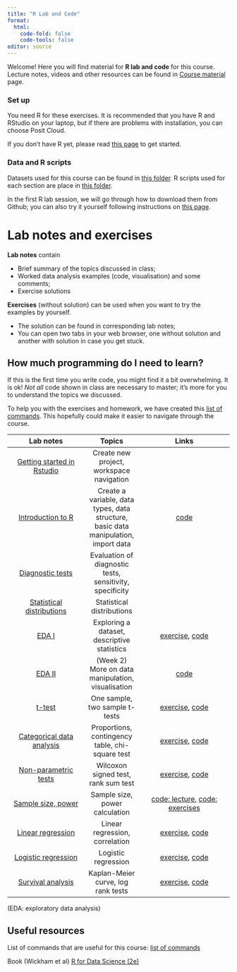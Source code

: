 ```yaml
---
title: "R Lab and Code"
format: 
  html:
    code-fold: false
    code-tools: false
editor: source
---
```


Welcome! Here you will find material for **R lab and code** for this course. Lecture notes, videos and other resources can be found in [Course material](https://ocbe-uio.github.io/teaching_mf9130e/course_material/course_material_overview.html) page.

### Set up 

You need R for these exercises. It is recommended that you have R and RStudio on your laptop, but if there are problems with installation, you can choose Posit Cloud. 

If you don't have R yet, please read [this page](https://ocbe-uio.github.io/teaching_mf9130e/get_started/get_started.html) to get started.

### Data and R scripts

Datasets used for this course can be found in [this folder](https://github.com/ocbe-uio/teaching_mf9130e/tree/main/lab/data). R scripts used for each section are place in [this folder](https://github.com/ocbe-uio/teaching_mf9130e/tree/main/lab/code). 

In the first R lab session, we will go through how to download them from Github; you can also try it yourself following instructions on [this page](https://ocbe-uio.github.io/teaching_mf9130e/get_started/get_started.html).



# Lab notes and exercises

**Lab notes** contain 

* Brief summary of the topics discussed in class;
* Worked data analysis examples (code, visualisation) and some comments;
* Exercise solutions


**Exercises** (without solution) can be used when you want to try the examples by yourself. 

* The solution can be found in corresponding lab notes;
* You can open two tabs in your web browser, one without solution and another with solution in case you get stuck.



::: {.callout-tip}

# How much programming do I need to learn?

If this is the first time you write code, you might find it a bit overwhelming. It is ok! *Not all* code shown in class are necessary to master; it's more for you to understand the topics we discussed. 

To help you with the exercises and homework, we have created this [list of commands](list_of_commands.qmd). This hopefully could make it easier to navigate through the course. 
:::





| Lab notes   |  Topics             | Links |
|:---------------:|:----------:|:------------------:|
| [Getting started in Rstudio](lab_intro_rstudio.qmd) | Create new project, workspace navigation  |  |
| [Introduction to R](lab_intro_r.qmd) | Create a variable, data types, data structure, basic data manipulation, import data  | [code](https://github.com/ocbe-uio/teaching_mf9130e/blob/main/lab/code/1_intro_r.R) |
| [Diagnostic tests](lab_diagnostic_tests.qmd) | Evaluation of diagnostic tests, sensitivity, specificity  |  |
| [Statistical distributions](lab_distributions.qmd) | Statistical distributions  |  |
| [EDA I](lab_eda_part1.qmd) | Exploring a dataset, descriptive statistics | [exercise](ex_eda_part1.qmd), [code](https://github.com/ocbe-uio/teaching_mf9130e/blob/main/lab/code/2_eda_part1.R) |
| [EDA II](lab_eda_part2.qmd) | (Week 2) More on data manipulation, visualisation|[code](https://github.com/ocbe-uio/teaching_mf9130e/blob/main/lab/code/5_eda_part2.R)  |
| [t-test](lab_ttest.qmd)| One sample, two sample t-tests | [exercise](ex_ttest.qmd), [code](https://github.com/ocbe-uio/teaching_mf9130e/blob/main/lab/code/3_ttest.R) |
| [Categorical data analysis](lab_categorical.qmd)| Proportions, contingency table, chi-square test | [exercise](ex_categorical.qmd), [code](https://github.com/ocbe-uio/teaching_mf9130e/blob/main/lab/code/4_categorical.R)|
| [Non-parametric tests](lab_nonpara.qmd) |Wilcoxon signed test, rank sum test | [exercise](ex_nonpara.qmd), [code](https://github.com/ocbe-uio/teaching_mf9130e/blob/main/lab/code/6_nonpara.R) |
| [Sample size, power](https://ocbe-uio.github.io/teaching_mf9130e/course_material/day5/day5_exercises_sample_size.pdf)| Sample size, power calculation |[code: lecture](https://github.com/ocbe-uio/teaching_mf9130e/blob/main/lab/code/day5_lecture_sample_size.R), [code: exercises](https://github.com/ocbe-uio/teaching_mf9130e/blob/main/lab/code/day5_lab_sample_size.R) |
| [Linear regression](lab_linearreg.qmd)| Linear regression, correlation | [exercise](ex_linearreg.qmd), [code](https://github.com/ocbe-uio/teaching_mf9130e/blob/main/lab/code/8_linearreg.R)|
| [Logistic regression](lab_logistic_reg.qmd)| Logistic regression |[exercise](ex_logisticreg.qmd), [code](https://github.com/ocbe-uio/teaching_mf9130e/blob/main/lab/code/9_logisticreg.R) |
| [Survival analysis](lab_survival.qmd)|Kaplan-Meier curve, log rank tests | [exercise](ex_survival.qmd), [code](https://github.com/ocbe-uio/teaching_mf9130e/blob/main/lab/code/10_survival.R)| 

(EDA: exploratory data analysis)

## Useful resources 

List of commands that are useful for this course: [list of commands](list_of_commands.qmd)

Book (Wickham et al) [R for Data Science (2e)](https://r4ds.hadley.nz)


